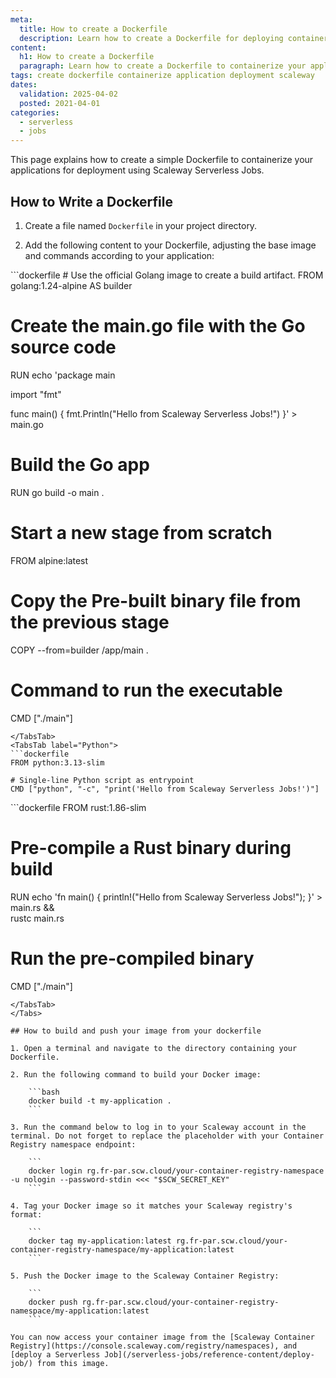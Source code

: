 ```yaml
---
meta:
  title: How to create a Dockerfile
  description: Learn how to create a Dockerfile for deploying containerized applications.
content:
  h1: How to create a Dockerfile
  paragraph: Learn how to create a Dockerfile to containerize your applications for deployment on Scaleway or any other containerized platform.
tags: create dockerfile containerize application deployment scaleway
dates:
  validation: 2025-04-02
  posted: 2021-04-01
categories:
  - serverless
  - jobs
---
```


This page explains how to create a simple Dockerfile to containerize your applications for deployment using Scaleway Serverless Jobs.

## How to Write a Dockerfile

1. Create a file named `Dockerfile` in your project directory.

2. Add the following content to your Dockerfile, adjusting the base image and commands according to your application:

<Tabs id="dockerfile-examples">
<TabsTab label="Go">
```dockerfile
# Use the official Golang image to create a build artifact.
FROM golang:1.24-alpine AS builder

# Create the main.go file with the Go source code
RUN echo 'package main

import "fmt"

func main() {
    fmt.Println("Hello from Scaleway Serverless Jobs!")
}' > main.go

# Build the Go app
RUN go build -o main .

# Start a new stage from scratch
FROM alpine:latest

# Copy the Pre-built binary file from the previous stage
COPY --from=builder /app/main .

# Command to run the executable
CMD ["./main"]
```
</TabsTab>
<TabsTab label="Python">
```dockerfile
FROM python:3.13-slim

# Single-line Python script as entrypoint
CMD ["python", "-c", "print('Hello from Scaleway Serverless Jobs!')"]
```
</TabsTab>
<TabsTab label="Rust">
```dockerfile
FROM rust:1.86-slim

# Pre-compile a Rust binary during build
RUN echo 'fn main() { println!("Hello from Scaleway Serverless Jobs!"); }' > main.rs && \
    rustc main.rs

# Run the pre-compiled binary
CMD ["./main"]
```
</TabsTab>
</Tabs>

## How to build and push your image from your dockerfile

1. Open a terminal and navigate to the directory containing your Dockerfile.

2. Run the following command to build your Docker image:

    ```bash
    docker build -t my-application .
    ```

3. Run the command below to log in to your Scaleway account in the terminal. Do not forget to replace the placeholder with your Container Registry namespace endpoint:

    ```
    docker login rg.fr-par.scw.cloud/your-container-registry-namespace -u nologin --password-stdin <<< "$SCW_SECRET_KEY"
    ```

4. Tag your Docker image so it matches your Scaleway registry's format:

    ```
    docker tag my-application:latest rg.fr-par.scw.cloud/your-container-registry-namespace/my-application:latest
    ```

5. Push the Docker image to the Scaleway Container Registry:

    ```
    docker push rg.fr-par.scw.cloud/your-container-registry-namespace/my-application:latest
    ```

You can now access your container image from the [Scaleway Container Registry](https://console.scaleway.com/registry/namespaces), and [deploy a Serverless Job](/serverless-jobs/reference-content/deploy-job/) from this image.
